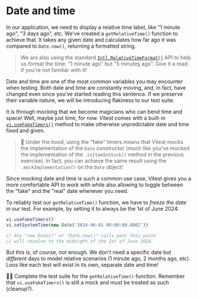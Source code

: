 # Date and time

In our application, we need to display a relative time label, like "1 minute ago", "3 days ago", etc. We've created a `getRelativeTime()` function to achieve that. It takes any given date and calculates how far ago it was compared to `Date.now()`, returning a formatted string.

<CodeFile file="get-relative-time.ts" />

> We are also using the standard [`Intl.RelativeTimeFormat()`](https://developer.mozilla.org/en-US/docs/Web/JavaScript/Reference/Global_Objects/Intl/RelativeTimeFormat) API to help us format the time: "1 minute ago" but "5 minute<u>s</u> ago". Give it a read if you're not familiar with it!

Date and time are one of the most common variables you may encounter when testing. Both date and time are constantly moving, and, in fact, have changed even since you've started reading this sentence. If we preserve their variable nature, we will be introducing flakiness to our test suite.

It is through mocking that we become magicians who can bend time and space! Well, maybe just time, for now. Vitest comes with a built-in [`vi.useFakeTimers()`](https://vitest.dev/api/vi.html#vi-usefaketimers) method to make otherwise unpredictable date and time fixed and given.

> 📝 Under the hood, using the "fake" timers means that Vitest mocks the implementation of the `Date` constructor (much like you've mocked the implementation of the `.isItemInStock()` method in the previous exercise). In fact, you can achieve the same result using the `.mockImplementation()` on the `Date` object!

Since mocking date and time is such a common use case, Vitest gives you a more comfortable API to work with while also allowing to toggle between the "fake" and the "real" date whenever you need.

To reliably test our `getRelativeTime()` function, we have to _freeze the date_ in our test. For example, by setting it to always be the 1st of June 2024:

```ts
vi.useFakeTimers()
vi.setSystemTime(new Date('2024-06-01 00:00:00.000Z'))

// Any "new Date()" or "Date.now()" calls past this point
// will resolve to the midnight of the 1st of June 2024.
```

But this is, of course, not enough. We don't need a specific date but _different_ days to model relative scenarios (1 minute ago, 2 months ago, etc). Loos like each test will exist in its own, separate date and time!

👨‍💼 Complete the test suite for the `getRelativeTime()` function. Remember that `vi.useFakeTimers()` is still a mock and must be treated as such (cleanup?).
